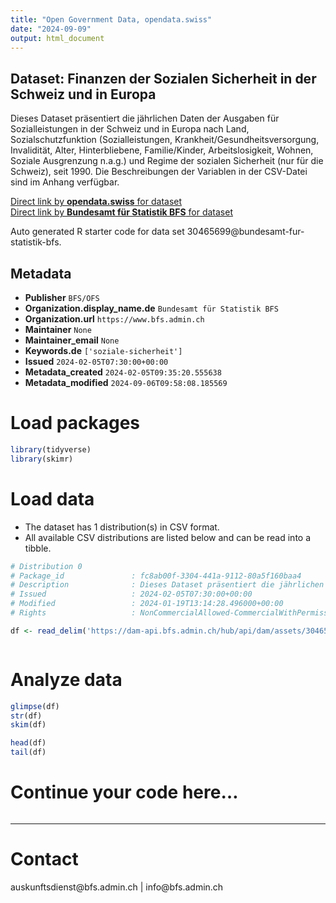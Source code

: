```yaml
---
title: "Open Government Data, opendata.swiss"
date: "2024-09-09"
output: html_document
---
```


## Dataset: Finanzen der Sozialen Sicherheit in der Schweiz und in Europa

Dieses Dataset präsentiert die jährlichen Daten der Ausgaben für Sozialleistungen in der Schweiz und in Europa nach Land, Sozialschutzfunktion (Sozialleistungen, Krankheit/Gesundheitsversorgung, Invalidität, Alter, Hinterbliebene, Familie/Kinder, Arbeitslosigkeit, Wohnen, Soziale Ausgrenzung n.a.g.) und Regime der sozialen Sicherheit (nur für die Schweiz), seit 1990. Die Beschreibungen der Variablen in der CSV-Datei sind im Anhang verfügbar.

[Direct link by **opendata.swiss** for dataset](https://opendata.swiss/de/dataset/finanzen-der-sozialen-sicherheit-in-der-schweiz-und-in-europa1)<br>
[Direct link by **Bundesamt für Statistik BFS** for dataset](https://www.bfs.admin.ch/asset/de/ts-x-13.02.02.01)

Auto generated R starter code for data set 30465699@bundesamt-fur-statistik-bfs.

## Metadata

- **Publisher** `BFS/OFS`
- **Organization.display_name.de** `Bundesamt für Statistik BFS`
- **Organization.url** `https://www.bfs.admin.ch`
- **Maintainer** `None`
- **Maintainer_email** `None`
- **Keywords.de** `['soziale-sicherheit']`
- **Issued** `2024-02-05T07:30:00+00:00`
- **Metadata_created** `2024-02-05T09:35:20.555638`
- **Metadata_modified** `2024-09-06T09:58:08.185569`


# Load packages

```r

library(tidyverse)
library(skimr)

```

# Load data

-   The dataset has 1 distribution(s) in CSV format.
-   All available CSV distributions are listed below and can be read into a tibble.

```r

# Distribution 0
# Package_id               : fc8ab00f-3304-441a-9112-80a5f160baa4
# Description              : Dieses Dataset präsentiert die jährlichen Daten der Ausgaben für Sozialleistungen in der Schweiz und in Europa nach Land, Sozialschutzfunktion (Sozialleistungen, Krankheit/Gesundheitsversorgung, Invalidität, Alter, Hinterbliebene, Familie/Kinder, Arbeitslosigkeit, Wohnen, Soziale Ausgrenzung n.a.g.) und Regime der sozialen Sicherheit (nur für die Schweiz), seit 1990. Die Beschreibungen der Variablen in der CSV-Datei sind im Anhang verfügbar.
# Issued                   : 2024-02-05T07:30:00+00:00
# Modified                 : 2024-01-19T13:14:28.496000+00:00
# Rights                   : NonCommercialAllowed-CommercialWithPermission-ReferenceRequired

df <- read_delim('https://dam-api.bfs.admin.ch/hub/api/dam/assets/30465701/master')



```

# Analyze data

```r

glimpse(df)
str(df)
skim(df)

head(df)
tail(df)

```

# Continue your code here...

```r

```

------------------------------------------------------------------------

# Contact

auskunftsdienst@bfs.admin.ch | info@bfs.admin.ch
